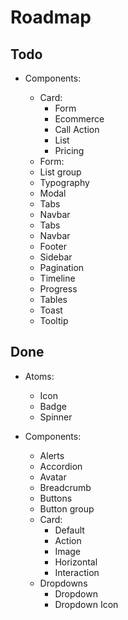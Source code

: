 
<Meta title="Readme/Roadmap" />

# Roadmap

## Todo

- Components:

  - Card:
    - Form
    - Ecommerce
    - Call Action
    - List
    - Pricing
  - Form:
  - List group
  - Typography
  - Modal
  - Tabs
  - Navbar
  - Tabs
  - Navbar
  - Footer
  - Sidebar
  - Pagination
  - Timeline
  - Progress
  - Tables
  - Toast
  - Tooltip

## Done

- Atoms:

  - Icon
  - Badge
  - Spinner

- Components:
  - Alerts
  - Accordion
  - Avatar
  - Breadcrumb
  - Buttons
  - Button group
  - Card:
    - Default
    - Action
    - Image
    - Horizontal
    - Interaction
  - Dropdowns
    - Dropdown
    - Dropdown Icon
